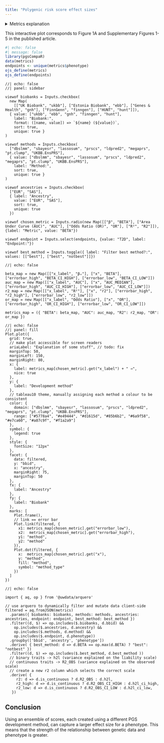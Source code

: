 ```yaml
---
title: "Polygenic risk score effect sizes"
---
```


<details>
  <summary>Metrics explanation</summary>
  
  <dl>
    <dt>AUC</dt>
    <dd>Area Under Receiver Operating Characteristic</dd>
    <dd>This metric cares only about relative ordering of observations, and is available only for binary traits.</dd>

    <dt>β</dt>
    <dd>Standardized regression coefficients. For continuous traits, this is the change in the trait (in standard deviations) per standard deviation of the PGS. For binary traits, this is the change in the log-odds per standard deviation of the PGS.</dd>
    <dd>This is the metric that was used for meta-analyses.</dd>

    <dt>Odds Ratio (OR)</dt>
    <dd>This is the change in the odds ratio per standard deviation of the PGS (exp(β))</dd>
  
    <dt>R²</dt>
    <dd>This is the variance explained by the PGS on the observed scale for continuous traits, or on the liability scale for binary traits</dd>
  </dl>
</details>


This interactive plot corresponds to Figure 1A and Supplementary Figures 1-5 in the published article.

```r
#| echo: false
#| message: false
library(pgsCompaR)
data(metrics)
endpoints <- unique(metrics$phenotype)
ojs_define(metrics)
ojs_define(endpoints)
```

```ojs
//| echo: false
//| panel: sidebar

viewof biobanks = Inputs.checkbox(
  new Map( 
    [["UK Biobank", "ukbb"], ["Estonia Biobank", "ebb"], ["Genes & Health", "gnh"], ["FinnGenn", "finngen"], ["HUNT", "hunt"]]),
  { value: ["ukbb", "ebb", "gnh", "finngen", "hunt"], 
    label: "Biobank:",
    format: ([name, value]) => `${name} (${value})`, 
    sort: true, 
    unique: true }
)

viewof methods = Inputs.checkbox(
  ["dbslmm", "sbayesr", "lassosum", "prscs", "ldpred2", "megaprs", "pt.clump", "UKBB.EnsPRS"],
  { value: ["dbslmm", "sbayesr", "lassosum", "prscs", "ldpred2", "megaprs", "pt.clump", "UKBB.EnsPRS"],
    label: "Method:",
    sort: true, 
    unique: true }
)

viewof ancestries = Inputs.checkbox(
  ["EUR", "SAS"],
  { label: "Ancestry",
    value: ["EUR", "SAS"],
    sort: true,
    unique: true
  })

viewof chosen_metric = Inputs.radio(new Map([["β", "BETA"], ["Area Under Curve (AUC)", "AUC"], ["Odds Ratio (OR)", "OR"], ["R²", "R2"]]), {label: "Metric", value: "BETA"})

viewof endpoint = Inputs.select(endpoints, {value: "T2D", label: "Endpoint:"})

viewof best_method = Inputs.toggle({ label: "Filter best method?:", values: [["best"], ["best", "notbest"]]})
```

```ojs
//| echo: false

beta_map = new Map([["x_label", "βₓ"], ["x", "BETA"], ["errorbar_high", "BETA_CI_HIGH"], ["errorbar_low", "BETA_CI_LOW"]])
auc_map = new Map([["x_label", "AUC"], ["x", "AUC_MEDIAN"], ["errorbar_high", "AUC_CI_HIGH"], ["errorbar_low", "AUC_CI_LOW"]])
r2_map = new Map([["x_label", "R²"], ["x", "r2"], ["errorbar_high", "r2_high"], ["errorbar_low", "r2_low"]])
or_map = new Map([["x_label", "Odds Ratio"], ["x", "OR"], ["errorbar_high", "OR_CI_HIGH"], ["errorbar_low", "OR_CI_LOW"]])

metrics_map = ({ "BETA": beta_map, "AUC": auc_map, "R2": r2_map, "OR": or_map })
```

```ojs
//| echo: false
//| panel: fill
Plot.plot({
  grid: true,
  // make plot accessible for screen readers
  ariaLabel: "Explanation of some stuff", // todo: fix
  marginTop: 50,
  marginLeft: 150,
  marginRight: 80,
  x: {
    label: metrics_map[chosen_metric].get("x_label") + " →",
    nice: true
  },
  y: {
    label: "Development method"
  },
  // tableau10 theme, manually assigning each method a colour to be consistent
  color: {
    domain: ["dbslmm", "sbayesr", "lassosum", "prscs", "ldpred2", "megaprs", "pt.clump", "UKBB.EnsPRS"],
    range: ["#5778a4", "#e49444", "#d1615d", "#85b6b2", "#6a9f58", "#e7ca60", "#a87c9f", "#f1a2a9"]
  },
  symbol: {
    legend: true
  },
  style: {
    fontSize: "12px"
  },
  facet: {
    data: filtered, 
    y: "bbid", 
    x: "ancestry",
    marginRight: 75,
    marginTop: 50
  },
  fx: {
    label: "Ancestry"
  },
  fy: {
    label: "Biobank"
  },
  marks: [
    Plot.frame(),
    // link == error bar
    Plot.link(filtered, {
      x1: metrics_map[chosen_metric].get("errorbar_low"),
      x2:  metrics_map[chosen_metric].get("errorbar_high"),
      y1: "method",
      y2: "method"
    }),
    Plot.dot(filtered, {
      x:  metrics_map[chosen_metric].get("x"), 
      y: "method",
      fill: "method",
      symbol: "method_type"
    })
  ]
})
```

```ojs
//| echo: false

import { aq, op } from '@uwdata/arquero'

// use arquero to dynamically filter and mutate data client-side
filtered = aq.fromJSON(metrics)
  .params({ biobanks: biobanks, methods: methods, ancestries: ancestries, endpoint: endpoint, best_method: best_method })
  .filter((d, $) => op.includes($.biobanks, d.bbid) &&
    op.includes($.ancestries, d.ancestry) &&
    op.includes($.methods, d.method) &&
    op.includes($.endpoint, d.phenotype))
  .groupby(['bbid', 'ancestry', 'phenotype'])
  .derive( { best_method: d => d.BETA == op.max(d.BETA) ? "best": "notbest" })
  .filter((d, $) => op.includes($.best_method, d.best_method ))
  // binary traits -> h2l (variance explained on the liability scale)
  // continuous traits -> R2_OBS (variance explained on the observed scale)
  // create a new r2 column which selects the correct scale
  .derive( { 
     r2: d => d.is_continuous ? d.R2_OBS : d.h2l,
     r2_high: d => d.is_continuous ? d.R2_OBS_CI_HIGH : d.h2l_ci_high,
     r2_low: d => d.is_continuous ? d.R2_OBS_CI_LOW : d.h2l_ci_low,
   })
```

## Conclusion

Using an ensemble of scores, each created using a different PGS development method, can capture a larger effect size for a phenotype. This means that the strength of the relationship between genetic data and phenotype is greater.
